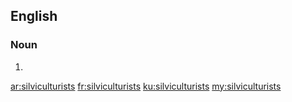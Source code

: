 ==English==

===Noun===
{{head|en|plural}}

# {{plural of|silviculturist|lang=en|nocat=1}}

[[ar:silviculturists]]
[[fr:silviculturists]]
[[ku:silviculturists]]
[[my:silviculturists]]